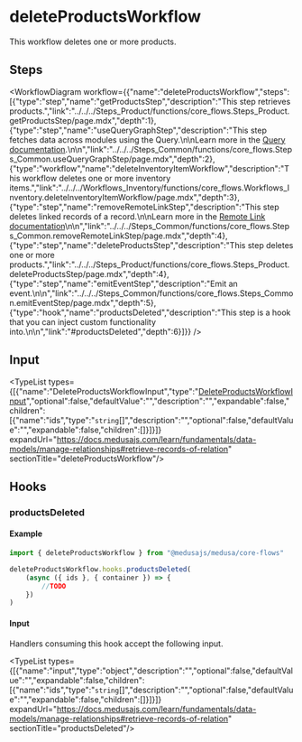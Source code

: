 
# deleteProductsWorkflow

This workflow deletes one or more products.

## Steps

<WorkflowDiagram workflow={{"name":"deleteProductsWorkflow","steps":[{"type":"step","name":"getProductsStep","description":"This step retrieves products.","link":"../../../Steps_Product/functions/core_flows.Steps_Product.getProductsStep/page.mdx","depth":1},{"type":"step","name":"useQueryGraphStep","description":"This step fetches data across modules using the Query.\n\nLearn more in the [Query documentation](https://docs.medusajs.com/learn/advanced-development/module-links/query).\n\n","link":"../../../Steps_Common/functions/core_flows.Steps_Common.useQueryGraphStep/page.mdx","depth":2},{"type":"workflow","name":"deleteInventoryItemWorkflow","description":"This workflow deletes one or more inventory items.","link":"../../../Workflows_Inventory/functions/core_flows.Workflows_Inventory.deleteInventoryItemWorkflow/page.mdx","depth":3},{"type":"step","name":"removeRemoteLinkStep","description":"This step deletes linked records of a record.\n\nLearn more in the [Remote Link documentation](https://docs.medusajs.com/advanced-development/modules/remote-link#cascade-delete-linked-records)\n\n","link":"../../../Steps_Common/functions/core_flows.Steps_Common.removeRemoteLinkStep/page.mdx","depth":4},{"type":"step","name":"deleteProductsStep","description":"This step deletes one or more products.","link":"../../../Steps_Product/functions/core_flows.Steps_Product.deleteProductsStep/page.mdx","depth":4},{"type":"step","name":"emitEventStep","description":"Emit an event.\n\n","link":"../../../Steps_Common/functions/core_flows.Steps_Common.emitEventStep/page.mdx","depth":5},{"type":"hook","name":"productsDeleted","description":"This step is a hook that you can inject custom functionality into.\n\n","link":"#productsDeleted","depth":6}]}} />

## Input

<TypeList types={[{"name":"DeleteProductsWorkflowInput","type":"[DeleteProductsWorkflowInput](../../../types/core_flows.DeleteProductsWorkflowInput/page.mdx)","optional":false,"defaultValue":"","description":"","expandable":false,"children":[{"name":"ids","type":"`string`[]","description":"","optional":false,"defaultValue":"","expandable":false,"children":[]}]}]} expandUrl="https://docs.medusajs.com/learn/fundamentals/data-models/manage-relationships#retrieve-records-of-relation" sectionTitle="deleteProductsWorkflow"/>

## Hooks

### productsDeleted

#### Example

```ts
import { deleteProductsWorkflow } from "@medusajs/medusa/core-flows"

deleteProductsWorkflow.hooks.productsDeleted(
	(async ({ ids }, { container }) => {
		//TODO
	})
)
```

#### Input

Handlers consuming this hook accept the following input.

<TypeList types={[{"name":"input","type":"object","description":"","optional":false,"defaultValue":"","expandable":false,"children":[{"name":"ids","type":"`string`[]","description":"","optional":false,"defaultValue":"","expandable":false,"children":[]}]}]} expandUrl="https://docs.medusajs.com/learn/fundamentals/data-models/manage-relationships#retrieve-records-of-relation" sectionTitle="productsDeleted"/>
